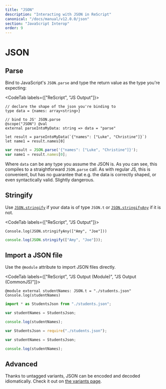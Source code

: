```yaml
---
title: "JSON"
description: "Interacting with JSON in ReScript"
canonical: "/docs/manual/v12.0.0/json"
section: "JavaScript Interop"
order: 9
---
```


# JSON

## Parse

Bind to JavaScript's `JSON.parse` and type the return value as the type you're expecting:

<CodeTab labels={["ReScript", "JS Output"]}>

```res example
// declare the shape of the json you're binding to
type data = {names: array<string>}

// bind to JS' JSON.parse
@scope("JSON") @val
external parseIntoMyData: string => data = "parse"

let result = parseIntoMyData(`{"names": ["Luke", "Christine"]}`)
let name1 = result.names[0]
```

```js
var result = JSON.parse('{"names": ["Luke", "Christine"]}');
var name1 = result.names[0];
```

</CodeTab>

Where `data` can be any type you assume the JSON is. As you can see, this compiles to a straightforward `JSON.parse` call. As with regular JS, this is convenient, but has no guarantee that e.g. the data is correctly shaped, or even syntactically valid. Slightly dangerous.

## Stringify

Use [`JSON.stringify`](api/core/json#value-stringify) if your data is of type `JSON.t` or [`JSON.stringifyAny`](api/core/json#value-stringifyAny) if it is not.

<CodeTab labels={["ReScript", "JS Output"]}>

```res example
Console.log(JSON.stringifyAny(["Amy", "Joe"]))
```

```js
console.log(JSON.stringify(["Amy", "Joe"]));
```

</CodeTab>

## Import a JSON file

Use the `@module` attribute to import JSON files directly.

<CodeTab labels={["ReScript", "JS Output (Module)", "JS Output (CommonJS)"]}>

```res example
@module external studentNames: JSON.t = "./students.json"
Console.log(studentNames)
```

```js
import * as StudentsJson from "./students.json";

var studentNames = StudentsJson;

console.log(studentNames);
```

```js
var StudentsJson = require("./students.json");

var studentNames = StudentsJson;

console.log(studentNames);
```

</CodeTab>

## Advanced

Thanks to untagged variants, JSON can be encoded and decoded idiomatically. Check it out on [the variants page](variant#decoding-and-encoding-json-idiomatically).
